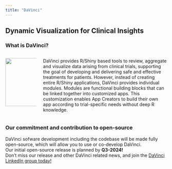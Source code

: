 ```yaml
---
title: "DaVinci"
---
```


## Dynamic Visualization for Clinical Insights

### What is DaVinci?
::: columns
::: {.column width="20%"}

![](quarto/images/davinci_hex.png){width="150"}
:::

::: {.column width="80%"}

DaVinci provides R/Shiny based tools to review, aggregate and visualize data arising from clinical trials, supporting the goal of developing and delivering safe and effective treatments for patients. However, instead of creating entire R/Shiny applications, DaVinci provides individual modules. Modules are functional building blocks that can be linked together into customized apps. This customization enables App Creators to build their own app according to trial-specific needs without deep R knowledge. 

:::
:::

### Our commitment and contribution to open-source
 
DaVinci sofware development including the codebase  will be made fully open-source, which will allow you to use or co-develop DaVinci.  
Our initial open-source release is planned by **Q3-2024!**  
Don't miss our release and other DaVinci related news, and join the [DaVinci LinkedIn group today!]()



